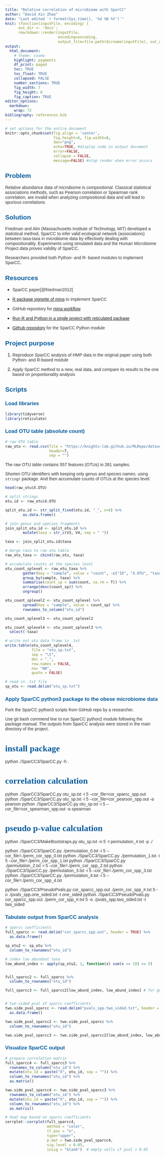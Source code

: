 ```yaml
---
title: "Relative correlation of microbiome with SparCC"
author: "David Xin Zhao"
date: "Last edited `r format(Sys.time(), '%d %B %Y')`"
knit: (function(inputFile, encoding) {
      out_dir <- 'docs';
      rmarkdown::render(inputFile,
                        encoding=encoding,
                        output_file=file.path(dirname(inputFile), out_dir, 'index.html'))})
output:
  html_document:
    # theme: cosmo
    highlight: pygments
    df_print: paged
    toc: TRUE
    toc_float: TRUE
    collapsed: FALSE
    number_sections: TRUE
    fig_width: 7
    fig_height: 6
    fig_caption: TRUE
editor_options: 
  markdown: 
    wrap: 72
bibliography: references.bib
---
```


<html>

<head>

```{=html}
<style>

h1{
 color: #055C9D;
 font-family: Georgia;
 font-size: 200%
}


h2{
 color: #055C9D;
 font-family: helvetica;
 font-size: 150%
}

h3{
 color: #055C9D;  
 font-family: helvetica;
 font-size: 120%; 
}

p {
 color: #333333;
 font-family: helvetica;
 font-size: 100%;
}

.blackbox {
  padding: 1em;
  background: green;
  color: black;
  border: 2px solid orange;
  border-radius: 10px;
}

.center {
  text-align: center;
}

</style>
```
</head>

</html>

```r
# set options for the entire document 
knitr::opts_chunk$set(fig.align = 'center', 
                      fig.height=6, fig.width=8,
                      dev="png",
                      echo=TRUE, #display code in output document 
                      error=FALSE,
                      collapse = FALSE, 
                      message=FALSE) #stop render when error occurs   
```

## Problem

Relative abundance data of microbiome is compositional. Classical
statistical associations methods, such as Pearson correlation or
Spearman rank correlation, are invalid when analyzing compositional data
and will lead to spurious correlations.

## Solution

Friedman and Alm (Massachusetts Institute of Technology, MIT) developed
a statistical method, SparCC to infer valid ecological network
(associations) between taxa-taxa in microbiome data by effectively
dealing with compositionality. Experiments using simulated data and the
Human Microbiome Project data proves validity of SparCC.

Researchers provided both Python- and R- based modules to implement
SparCC.

## Resources

-   SparCC paper[@friedman2012]

-   [R package vignette of
    mina](https://rdrr.io/github/Guan06/mina/man/sparcc.html) to
    implement SparCC

-   GitHub repository for [mina
    workflow](https://github.com/Guan06/mina/)

-   [Run R and Python in a single project with reticulated
    package](https://posit.co/blog/three-ways-to-program-in-python-with-rstudio/#:~:text=Run%20Python%20Scripts%20in%20the%20RStudio%20IDE,-The%20RStudio%20IDE&text=You%20can%20write%20scripts%2C%20import,would%20in%20an%20R%20script.)

-   [Github repository](https://github.com/davidzhao1015/SparCC3) for the
    SparCC Python module

## Project purpose

1.  Reproduce SparCC analysis of HMP data in the original paper using
    both Python- and R-based module
    
2.  Apply SparCC method to a new, real data, and compare its results to
    the one based on proportionality analysis

## Scripts

### Load libraries 

```r

library(tidyverse)
library(reticulate)

```

### Load OTU table (absolute count)

```r

# raw OTU table
raw_otu <- read.csv(file = "https://knights-lab.github.io/MLRepo/datasets/turnbaugh/refseq/otutable.txt",
                    header=T,
                    sep = "")

```

The raw OTU table contains 557 features (OTUs) in 281 samples.

Shorten OTU identifiers with keeping only genus and species names, using
`stringr` package. And then accumulate counts of OTUs at the species
level.

```r

head(raw_otu$X.OTU) 

# split strings 
otu.id <- raw_otu$X.OTU

split_otu.id <- str_split_fixed(otu.id, "_", n=6) %>% 
        as.data.frame()

# join genus and species fragments 
join_split_otu.id <- split_otu.id %>% 
        mutate(taxa = str_c(V3, V4, sep = " ")) 

taxa <- join_split_otu.id$taxa 

# merge taxa to raw otu table 
raw_otu_taxa <- cbind(raw_otu, taxa) 

# accumulate counts at the species level 
otu_count_splevel <- raw_otu_taxa %>% 
        gather(key = "sample", value = "count", -c("ID", "X.OTU", "taxa")) %>% 
        group_by(sample, taxa) %>%
        summarise(count_sp = sum(count, na.rm = T)) %>% 
        arrange(desc(count_sp)) %>%
        ungroup()

otu_count_splevel2 <- otu_count_splevel %>% 
        spread(key = "sample", value = count_sp) %>%
        rownames_to_column("otu_id")

otu_count_splevel3 <- otu_count_splevel2 

otu_count_splevel4 <- otu_count_splevel3 %>%
  select(-taxa)

# write out otu data frame in .txt 
write.table(otu_count_splevel4, 
            file = "otu_sp.txt",
            sep = "\t", 
            dec = ".",
            row.names = FALSE,
            na= "NA",
            quote = FALSE)  

# read in .txt file 
sp_otu <- read.delim("otu_sp.txt") 

```


### Apply SparCC python3 package to the obese microbiome data 

Fork the SparCC python3 scripts from GitHub repo by a researcher. 

Use git bash commend line to run SparCC python2 module following the package manual. The outputs from SparCC analysis were stored in the main directory of the project.  


# install package 
python ./SparCC3/SparCC.py -h . 

# correlation calculation 
python ./SparCC3/SparCC.py otu_sp.txt -i 5 --cor_file=cor_sparcc_spp.out 
python ./SparCC3/SparCC.py otu_sp.txt -i 5 --cor_file=cor_pearson_spp.out -a pearson 
python ./SparCC3/SparCC.py otu_sp.txt -i 5 --cor_file=cor_spearman_spp.out -a spearman 

# pseudo p-value calculation 
python ./SparCC3/MakeBootstraps.py otu_sp.txt -n 5 -t permutation_#.txt -p ./ 

python ./SparCC3/SparCC.py ./permutation_0.txt -i 5 --cor_file=./perm_cor_spp_0.txt
python ./SparCC3/SparCC.py ./permutation_1.txt -i 5 --cor_file=./perm_cor_spp_1.txt
python ./SparCC3/SparCC.py ./permutation_2.txt -i 5 --cor_file=./perm_cor_spp_2.txt
python ./SparCC3/SparCC.py ./permutation_3.txt -i 5 --cor_file=./perm_cor_spp_3.txt
python ./SparCC3/SparCC.py ./permutation_4.txt -i 5 --cor_file=./perm_cor_spp_4.txt

python ./SparCC3/PseudoPvals.py cor_sparcc_spp.out ./perm_cor_spp_#.txt 5 -o ./pvals_spp.one_sided.txt -t one_sided
python ./SparCC3/PseudoPvals.py cor_sparcc_spp.out ./perm_cor_spp_#.txt 5 -o ./pvals_spp.two_sided.txt -t two_sided



### Tabulate output from SparCC analysis 

```r

# sparcc coefficients 
full_sparcc <- read.delim("cor_sparcc_spp.out", header = TRUE) %>% 
  as.data.frame()  

sp_otu2 <- sp_otu %>% 
  column_to_rownames("otu_id")

# index low abundant taxa
low_abund_index <- apply(sp_otu2, 1, function(x) sum(x >= 10) >= 5) 


full_sparcc2 <- full_sparcc %>% 
  column_to_rownames("otu_id")

full_sparcc3 <- full_sparcc2[low_abund_index, low_abund_index] # for generating heat-map 


# two-sided pval of sparcc coefficients 
two.side_pval_sparcc <- read.delim("pvals_spp.two_sided.txt", header = TRUE) %>% 
  as.data.frame() 

two.side_pval_sparcc2 <- two.side_pval_sparcc %>% 
  column_to_rownames("otu_id")

two.side_pval_sparcc3 <- two.side_pval_sparcc2[low_abund_index, low_abund_index] 

```


### Visualize SparCC output 

```r

# prepare correlation matrix 
full_sparcc4 <- full_sparcc3 %>%
  rownames_to_column("otu_id") %>% 
  mutate(otu_id = paste("X", otu_id, sep = "")) %>% 
  column_to_rownames("otu_id") %>%
  as.matrix()

two.side_pval_sparcc4 <- two.side_pval_sparcc3 %>%
  rownames_to_column("otu_id") %>% 
  mutate(otu_id = paste("X", otu_id, sep = "")) %>%
  column_to_rownames("otu_id") %>%
  as.matrix()

# heat map based on sparcc coefficients 
corrplot::corrplot(full_sparcc4, 
                   method = "color", 
                   tl.pos = "n", 
                   type="upper", 
                   p.mat = two.side_pval_sparcc4,
                   sig.level = 0.05,
                   insig = "blank")  # empty cells if pval > 0.05 


```


















